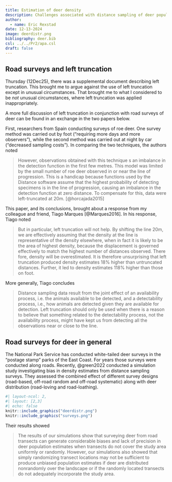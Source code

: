 ```yaml
---
title: Estimation of deer density
description: Challenges associated with distance sampling of deer populations
author: 
  - name: Eric Rexstad
date: 12-13-2024
image: deerdistr.png
bibliography: deer.bib
csl: ../../Pr2/apa.csl
draft: false
---
```


## Road surveys and left truncation

Thursday (12Dec25), there was a supplemental document describing left truncation. This brought me to argue against the use of left truncation except in unusual circumstances. That brought me to what I considered to be *not* unusual circumstances, where left truncation was applied inappropriately.

A more full discussion of left truncation in conjunction with road surveys of deer can be found in an exchange in the two papers below.

First, researchers from Spain conducting surveys of roe deer. One survey method was carried out by foot ("requiring more days and more observers"), while the second method was carried out at night by car ("decreased sampling costs"). In comparing the two techniques, the authors noted

> However, observations obtained with this technique s
an imbalance in the detection function in the first few metres. This model was limited by the small number of roe deer observed in or near the line of progression. This is a handicap because functions used by the Distance software assume that the highest probability of detecting specimens is in the line of progression, causing an imbalance in the detection function at zero distance. To compensate for this, data were left-truncated at 20m.
[@horcajada2015]

This paper, and its conclusions, brought about a response from my colleague and friend, Tiago Marques [@Marques2016]. In his response, Tiago noted

> But in particular, left truncation will not help. By shifting the line 20m, we are effectively assuming that the density at the line is representative of the density elsewhere, when in fact it is likely to be the area of highest density, because the displacement is governed effectively to match the highest number of distances observed. There fore, density will be overestimated. It is therefore unsurprising that left truncation produced density estimates 18% higher than untruncated distances. Further, it led to density estimates 118% higher than those on foot.

More generally, Tiago concludes

> Distance sampling data result from the joint effect of an availability process, i.e. the animals available to be detected, and a detectability process, i.e., how animals are detected given they are available for detection. Left truncation should only be used when there is a reason to believe that something related to the detectability process, not the availability process, might have kept us from detecting all the observations near or close to the line.

## Road surveys for deer in general

The National Park Service has conducted white-tailed deer surveys in the "postage stamp" parks of the East Coast. For years those surveys were conducted along roads. Recently, @green2022 conducted a simulation study investigating bias in density estimates from distance sampling surveys. They assessed the combined effect of different survey designs (road-based, off-road random and off-road systematic) along with deer distribution (road-loving and road-loathing). 

```r
#| layout-ncol: 2,
#| layout: [2,3]
#| echo: false
knitr::include_graphics("deerdistr.png")
knitr::include_graphics("surveys.png")
```

Their results showed

> The results of our simulations show that surveying deer from road transects can generate considerable biases and lack of  precision in deer population estimates when transects do not cover the study area uniformly or randomly. However, our  simulations also showed that simply randomizing transect locations may not be sufficient to produce unbiased population  estimates if deer are distributed nonrandomly over the landscape or if the randomly located transects do not adequately  incorporate the study area.